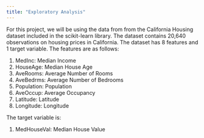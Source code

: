 ```yaml
---
title: "Exploratory Analysis"
---
```

For this project, we will be using the data from from the California Housing dataset included in the scikit-learn library. The dataset contains 20,640 observations on housing prices in California. The dataset has 8 features and 1 target variable. The features are as follows:

1.  MedInc: Median Income
2.  HouseAge: Median House Age
3.  AveRooms: Average Number of Rooms
4.  AveBedrms: Average Number of Bedrooms
5.  Population: Population
6.  AveOccup: Average Occupancy
7.  Latitude: Latitude
8.  Longitude: Longitude

The target variable is:

1.  MedHouseVal: Median House Value

